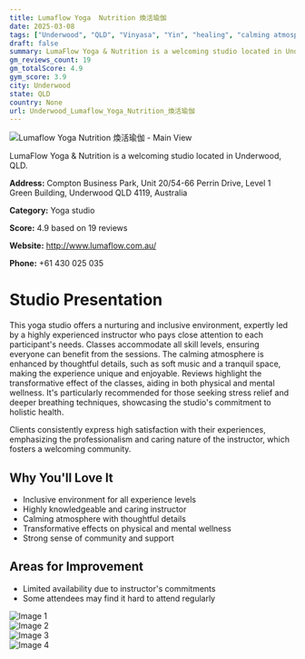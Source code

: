 ```yaml
---
title: Lumaflow Yoga  Nutrition 煥活瑜伽
date: 2025-03-08
tags: ["Underwood", "QLD", "Vinyasa", "Yin", "healing", "calming atmosphere", "inclusive", "Underwood"]  
draft: false
summary: LumaFlow Yoga & Nutrition is a welcoming studio located in Underwood, QLD.
gm_reviews_count: 19
gm_totalScore: 4.9
gym_score: 3.9
city: Underwood
state: QLD
country: None
url: Underwood_Lumaflow_Yoga_Nutrition_煥活瑜伽
---
```


<div className="aspect-[16/9] relative my-8">
  <img 
    src="https://lh5.googleusercontent.com/p/AF1QipOwqx-mDXAd3ramunfL0cecIi8tXS1R_PUt3nuN=w1920-h1080-k-no"
    alt="Lumaflow Yoga  Nutrition 煥活瑜伽 - Main View"
    className="object-cover absolute inset-0 w-full h-full rounded-lg"
  />
</div>

LumaFlow Yoga & Nutrition is a welcoming studio located in Underwood, QLD.

**Address:** Compton Business Park, Unit 20/54-66 Perrin Drive, Level 1 Green Building, Underwood QLD 4119, Australia

**Category:** Yoga studio

**Score:** 4.9 based on 19 reviews

**Website:** http://www.lumaflow.com.au/

**Phone:** +61 430 025 035

# Studio Presentation

This yoga studio offers a nurturing and inclusive environment, expertly led by a highly experienced instructor who pays close attention to each participant's needs. Classes accommodate all skill levels, ensuring everyone can benefit from the sessions. The calming atmosphere is enhanced by thoughtful details, such as soft music and a tranquil space, making the experience unique and enjoyable. Reviews highlight the transformative effect of the classes, aiding in both physical and mental wellness. It's particularly recommended for those seeking stress relief and deeper breathing techniques, showcasing the studio's commitment to holistic health.

Clients consistently express high satisfaction with their experiences, emphasizing the professionalism and caring nature of the instructor, which fosters a welcoming community.

## Why You'll Love It

- Inclusive environment for all experience levels
- Highly knowledgeable and caring instructor
- Calming atmosphere with thoughtful details
- Transformative effects on physical and mental wellness
- Strong sense of community and support

## Areas for Improvement

- Limited availability due to instructor's commitments
- Some attendees may find it hard to attend regularly

<div className="grid grid-cols-1 xl:grid-cols-2 gap-4 my-8">
<div className="aspect-[4/3] relative"><img src="https://lh5.googleusercontent.com/p/AF1QipMR9SDRWX8eMC0uJyzFX7nut1qdk63zxtTCu7aG=w1920-h1080-k-no" alt="Image 1" className="object-cover absolute inset-0 w-full h-full rounded-lg" /></div>
<div className="aspect-[4/3] relative"><img src="https://lh5.googleusercontent.com/p/AF1QipPMyg0aSZn0vpcTi7Ugonjb73d_09clQGmTqNr-=w1920-h1080-k-no" alt="Image 2" className="object-cover absolute inset-0 w-full h-full rounded-lg" /></div>
<div className="aspect-[4/3] relative"><img src="https://lh5.googleusercontent.com/p/AF1QipNI30W302bdlOayyaVs7vL_lGbpnMMZ6FmyTLnI=w1920-h1080-k-no" alt="Image 3" className="object-cover absolute inset-0 w-full h-full rounded-lg" /></div>
<div className="aspect-[4/3] relative"><img src="https://lh5.googleusercontent.com/p/AF1QipOZgBhfdJ_4pODauWn_gQp2tA6OjnNU3q8Nwus3=w1920-h1080-k-no" alt="Image 4" className="object-cover absolute inset-0 w-full h-full rounded-lg" /></div>
</div>